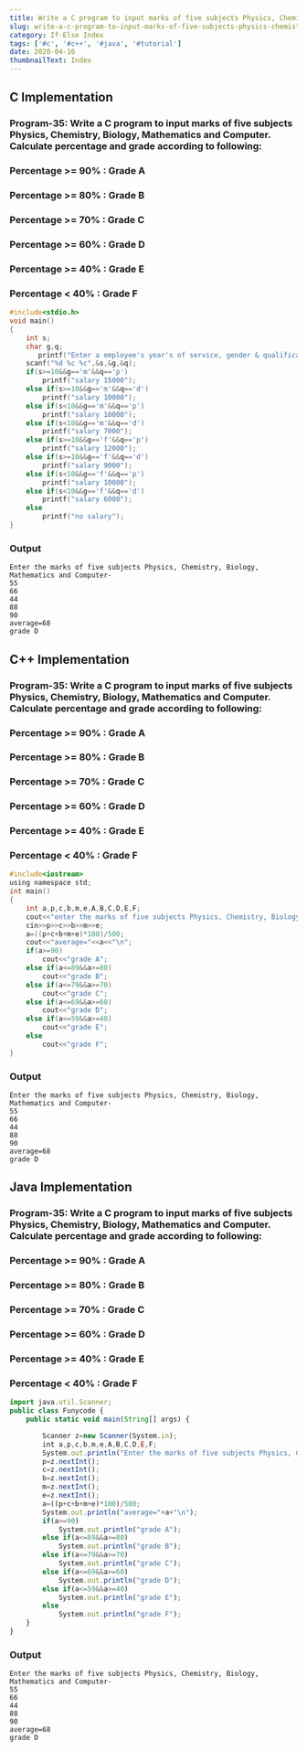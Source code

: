 ---
title: Write a C program to input marks of five subjects Physics, Chemistry, Biology, Mathematics and Computer. Calculate percentage and grade according to following, Percentage >= 90% - Grade A −Percentage >= 80% - Grade B −Percentage >= 70% - Grade C −Percentage >= 60% - Grade D Percentage >= 40% - Grade E −Percentage < 40% - Grade F
slug: write-a-c-program-to-input-marks-of-five-subjects-physics-chemistry-biology-mathematics-and-computer-calculate-percentage-and-grade-according-to-following
category: If-Else Index
tags: ['#c', '#c++', '#java', '#tutorial']
date: 2020-04-16
thumbnailText: Index
---

## C Implementation
### Program-35: Write a C program to input marks of five subjects Physics, Chemistry, Biology, Mathematics and Computer. Calculate percentage and grade according to following:
### Percentage >= 90% : Grade A
### Percentage >= 80% : Grade B
### Percentage >= 70% : Grade C
### Percentage >= 60% : Grade D
### Percentage >= 40% : Grade E
### Percentage < 40% : Grade F
```c
#include<stdio.h>
void main()
{
    int s;
    char g,q;
       printf("Enter a employee's year's of service, gender & qualification-");
    scanf("%d %c %c",&s,&g,&q);
    if(s>=10&&g=='m'&&q=='p')
        printf("salary 15000");
    else if(s>=10&&g=='m'&&q=='d')
        printf("salary 10000");
    else if(s<10&&g=='m'&&q=='p')
        printf("salary 10000");
    else if(s<10&&g=='m'&&q=='d')
        printf("salary 7000");
    else if(s>=10&&g=='f'&&q=='p')
        printf("salary 12000");
    else if(s>=10&&g=='f'&&q=='d')
        printf("salary 9000");
    else if(s<10&&g=='f'&&q=='p')
        printf("salary 10000");
    else if(s<10&&g=='f'&&q=='d')
        printf("salary 6000");
    else
        printf("no salary");
}
```
### Output
```
Enter the marks of five subjects Physics, Chemistry, Biology, Mathematics and Computer-
55
66
44
88
90
average=68
grade D
```

## C++ Implementation
### Program-35: Write a C program to input marks of five subjects Physics, Chemistry, Biology, Mathematics and Computer. Calculate percentage and grade according to following:
### Percentage >= 90% : Grade A
### Percentage >= 80% : Grade B
### Percentage >= 70% : Grade C
### Percentage >= 60% : Grade D
### Percentage >= 40% : Grade E
### Percentage < 40% : Grade F
```c
#include<iostream>
using namespace std;
int main()
{
    int a,p,c,b,m,e,A,B,C,D,E,F;
    cout<<"enter the marks of five subjects Physics, Chemistry, Biology, Mathematics and Computer-\n";
    cin>>p>>c>>b>>m>>e;
    a=((p+c+b+m+e)*100)/500;
    cout<<"average="<<a<<"\n";
    if(a>=90)
        cout<<"grade A";
    else if(a<=89&&a>=80)
        cout<<"grade B";
    else if(a<=79&&a>=70)
        cout<<"grade C";
    else if(a<=69&&a>=60)
        cout<<"grade D";
    else if(a<=59&&a>=40)
        cout<<"grade E";
    else
        cout<<"grade F";
}
```
### Output
```
Enter the marks of five subjects Physics, Chemistry, Biology, Mathematics and Computer-
55
66
44
88
90
average=68
grade D
```

## Java Implementation
### Program-35: Write a C program to input marks of five subjects Physics, Chemistry, Biology, Mathematics and Computer. Calculate percentage and grade according to following:
### Percentage >= 90% : Grade A
### Percentage >= 80% : Grade B
### Percentage >= 70% : Grade C
### Percentage >= 60% : Grade D
### Percentage >= 40% : Grade E
### Percentage < 40% : Grade F
```js
import java.util.Scanner;
public class Funycode {
    public static void main(String[] args) {

        Scanner z=new Scanner(System.in);
        int a,p,c,b,m,e,A,B,C,D,E,F;
        System.out.println("Enter the marks of five subjects Physics, Chemistry, Biology, Mathematics and Computer-\n");
        p=z.nextInt();
        c=z.nextInt();
        b=z.nextInt();
        m=z.nextInt();
        e=z.nextInt();
        a=((p+c+b+m+e)*100)/500;
        System.out.println("average="+a+"\n");
        if(a>=90)
            System.out.println("grade A");
        else if(a<=89&&a>=80)
            System.out.println("grade B");
        else if(a<=79&&a>=70)
            System.out.println("grade C");
        else if(a<=69&&a>=60)
            System.out.println("grade D");
        else if(a<=59&&a>=40)
            System.out.println("grade E");
        else
            System.out.println("grade F");
    }
}
```
### Output
```
Enter the marks of five subjects Physics, Chemistry, Biology, Mathematics and Computer-
55
66
44
88
90
average=68
grade D
```
